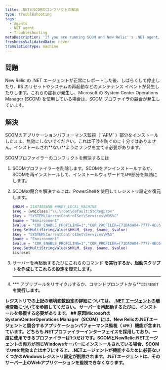 ```yaml
---
title: .NETとSCOMのコンフリクトの解消
type: troubleshooting
tags:
  - Agents
  - NET agent
  - Troubleshooting
metaDescription: 'If you are running SCOM and New Relic''s .NET agent, enable SCOM APM and repair the installation to resolve conflicts.'
freshnessValidatedDate: never
translationType: machine
---
```


## 問題

New Relic の .NET エージェントが正常にレポートした後、しばらくして停止したり、IIS のリセットやシステムの再起動などのメンテナンス イベントが発生したりします。これらの症状が発生し、Microsoft の System Center Operations Manager (SCOM) を使用している場合は、SCOM プロファイラの競合が発生しています。

## 解決

<Callout variant="important">
  SCOMのアプリケーションパフォーマンス監視（ `APM` ）部分をインストールしたまま、無効にしないでください。これは干渉を防ぐのに十分ではありません。インストールされ**ない**ようにフラグを立てる必要があります。
</Callout>

SCOMプロファイラーのコンフリクトを解決するには

1. SCOMプロファイラーを削除します。SCOMをアンインストールするか、SCOMを再インストールして、インストールウィザードで`APM`部分を無効にします。

2. SCOMの競合を解決するには、PowerShellを使用してレジストリ設定を復元します。

   ```powershell
   $HKLM = 2147483650 #HKEY_LOCAL_MACHINE
   $reg = [wmiclass]"\\.\root\default:StdRegprov"
   $key = "SYSTEM\CurrentControlSet\Services\W3SVC"
   $name = "Environment"
   $value = "COR_ENABLE_PROFILING=1","COR_PROFILER={71DA0A04-7777-4EC6-9643-7D28B46A8A41}","NEWRELIC_INSTALL_PATH=C:\Program Files\New Relic\.NET Agent\","CORECLR_ENABLE_PROFILING=1","CORECLR_PROFILER={36032161-FFC0-4B61-B559-F6C5D41BAE5A}","CORECLR_NEWRELIC_HOME=C:\ProgramData\New Relic\.NET Agent\"
   $reg.SetMultiStringValue($HKLM, $key, $name, $value)
   $key = "SYSTEM\CurrentControlSet\Services\WAS"
   $name = "Environment"
   $value = "COR_ENABLE_PROFILING=1","COR_PROFILER={71DA0A04-7777-4EC6-9643-7D28B46A8A41}","NEWRELIC_INSTALL_PATH=C:\Program Files\New Relic\.NET Agent\","CORECLR_ENABLE_PROFILING=1","CORECLR_PROFILER={36032161-FFC0-4B61-B559-F6C5D41BAE5A}","CORECLR_NEWRELIC_HOME=C:\ProgramData\New Relic\.NET Agent\"
   $reg.SetMultiStringValue($HKLM, $key, $name, $value)
   iisreset
   ```

3. サーバーを再起動するたびにこれらのコマンド **を実行するか、起動スクリプトを作成してこれらの設定を復元します。**

   ****

4. *** アプリプールをリサイクルするか、コマンドプロンプトから**`IISRESET`**を実行します。**

**レジストリでの上記の環境変数設定の詳細については、 [.NET エージェントの環境変数について](/docs/apm/agents/net-agent/other-installation/understanding-net-agent-environment-variables/)を参照してください。<Callout variant="important">
  サーバーを再起動するたびに、インストールを修復する必要があります。
</Callout>## 原因MicrosoftのSystemCenterOperations Manager（SCOM）には、New Relicの.NETエージェントと競合するアプリケーションパフォーマンス監視（ `APM` ）機能が含まれています。どちらも.NETプロファイラーインターフェイスを採用しており、一度に使用できるプロファイラーは1つだけです。SCOMとNewRelic.NETエージェントの両方が同じWindowsサーバーにインストールされている場合、SCOMで`APM`を無効またはオフにすると、.NETエージェントが機能するために必要ないくつかのWindowsレジストリ設定が削除されます。.NETエージェントは、そのサーバー上のWebアプリケーションを監視できなくなります。**